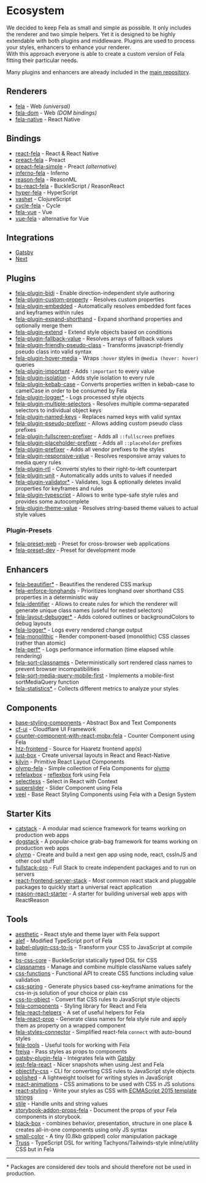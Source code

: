 # Ecosystem

We decided to keep Fela as small and simple as possible. It only includes the renderer and two simple helpers. Yet it is designed to be highly extendable with both plugins and middleware.
Plugins are used to process your styles, enhancers to enhance your renderer. <br />
With this approach everyone is able to create a custom version of Fela fitting their particular needs.

Many plugins and enhancers are already included in the [main repository](https://github.com/robinweser/fela/tree/master/packages).

## Renderers

- [fela](https://github.com/robinweser/fela/tree/master/packages/fela) - Web _(universal)_
- [fela-dom](https://github.com/robinweser/fela/tree/master/packages/fela-dom) - Web _(DOM bindings)_
- [fela-native](https://github.com/robinweser/fela/tree/master/packages/fela-native) - React Native

## Bindings

- [react-fela](https://github.com/robinweser/fela/tree/master/packages/react-fela) - React & React Native
- [preact-fela](https://github.com/robinweser/fela/tree/master/packages/preact-fela) - Preact
- [preact-fela-simple](https://github.com/pshev/preact-fela-simple) - Preact _(alternative)_
- [inferno-fela](https://github.com/robinweser/fela/tree/master/packages/inferno-fela) - Inferno
- [reason-fela](https://github.com/robinweser/fela/tree/master/packages/reason-fela) - ReasonML
- [bs-react-fela](https://github.com/astrada/bs-react-fela) - BuckleScript / ReasonReact
- [hyper-fela](https://github.com/ahdinosaur/hyper-fela) - HyperScript
- [vashet](https://github.com/derHowie/vashet) - ClojureScript
- [cycle-fela](https://github.com/wcastand/cycle-fela) - Cycle
- [fela-vue](https://github.com/houd1ni/fela-vue) - Vue
- [vue-fela](https://github.com/wagerfield/vue-fela) - alternative for Vue

## Integrations

- [Gatsby](https://github.com/mmintel/gatsby-plugin-fela)
- [Next](https://github.com/zeit/next.js/tree/master/examples/with-fela)

## Plugins

- [fela-plugin-bidi](https://github.com/robinweser/fela/tree/master/packages/fela-plugin-bidi) - Enable direction-independent style authoring
- [fela-plugin-custom-property](https://github.com/robinweser/fela/tree/master/packages/fela-plugin-custom-property) - Resolves custom properties
- [fela-plugin-embedded](https://github.com/robinweser/fela/tree/master/packages/fela-plugin-embedded) - Automatically resolves embedded font faces and keyframes within rules
- [fela-plugin-expand-shorthand](https://github.com/robinweser/fela/tree/master/packages/fela-plugin-expand-shorthand) - Expand shorthand properties and optionally merge them
- [fela-plugin-extend](https://github.com/robinweser/fela/tree/master/packages/fela-plugin-extend) - Extend style objects based on conditions
- [fela-plugin-fallback-value](https://github.com/robinweser/fela/tree/master/packages/fela-plugin-fallback-value) - Resolves arrays of fallback values
- [fela-plugin-friendly-pseudo-class](https://github.com/robinweser/fela/tree/master/packages/fela-plugin-friendly-pseudo-class) - Transforms javascript-friendly pseudo class into valid syntax
- [fela-plugin-hover-media](https://github.com/robinweser/fela/tree/master/packages/fela-plugin-hover-media) - Wraps `:hover` styles in `@media (hover: hover)` queries
- [fela-plugin-important](https://github.com/robinweser/fela/tree/master/packages/fela-plugin-important) - Adds `!important` to every value
- [fela-plugin-isolation](https://github.com/robinweser/fela/tree/master/packages/fela-plugin-isolation) - Adds style isolation to every rule
- [fela-plugin-kebab-case](https://github.com/robinweser/fela/tree/master/packages/fela-plugin-kebab-case) - Converts properties written in kebab-case to camelCase in order to be consumed by Fela
- [fela-plugin-logger\*](https://github.com/robinweser/fela/tree/master/packages/fela-plugin-logger) - Logs processed style objects
- [fela-plugin-multiple-selectors](https://github.com/robinweser/fela/tree/master/packages/fela-plugin-multiple-selectors) - Resolves multiple comma-separated selectors to individual object keys
- [fela-plugin-named-keys](https://github.com/robinweser/fela/tree/master/packages/fela-plugin-named-keys) - Replaces named keys with valid syntax
- [fela-plugin-pseudo-prefixer](https://github.com/robinweser/fela/tree/master/packages/fela-plugin-pseudo-prefixer) - Allows adding custom pseudo class prefixes
- [fela-plugin-fullscreen-prefixer](https://github.com/robinweser/fela/tree/master/packages/fela-plugin-fullscreen-prefixer) - Adds all `::fullscreen` prefixes
- [fela-plugin-placeholder-prefixer](https://github.com/robinweser/fela/tree/master/packages/fela-plugin-placeholder-prefixer) - Adds all `::placeholder` prefixes
- [fela-plugin-prefixer](https://github.com/robinweser/fela/tree/master/packages/fela-plugin-prefixer) - Adds all vendor prefixes to the styles
- [fela-plugin-responsive-value](https://github.com/robinweser/fela/tree/master/packages/fela-plugin-responsive-value) - Resolves responsive array values to media query rules
- [fela-plugin-rtl](https://github.com/robinweser/fela/tree/master/packages/fela-plugin-rtl) - Converts styles to their right-to-left counterpart
- [fela-plugin-unit](https://github.com/robinweser/fela/tree/master/packages/fela-plugin-unit) - Automatically adds units to values if needed
- [fela-plugin-validator\*](https://github.com/robinweser/fela/tree/master/packages/fela-plugin-validator) - Validates, logs & optionally deletes invalid properties for keyframes and rules
- [fela-plugin-typescript](https://github.com/robinweser/fela/tree/master/packages/fela-plugin-typescript) - Allows to write type-safe style rules and provides some autocomplete
- [fela-plugin-theme-value](https://github.com/robinweser/fela/tree/master/packages/fela-plugin-theme-value) - Resolves string-based theme values to actual style values

### Plugin-Presets

- [fela-preset-web](https://github.com/robinweser/fela/tree/master/packages/fela-preset-web) - Preset for cross-browser web applications
- [fela-preset-dev](https://github.com/robinweser/fela/tree/master/packages/fela-preset-dev) - Preset for development mode

## Enhancers

- [fela-beautifier\*](https://github.com/robinweser/fela/tree/master/packages/fela-beautifier) - Beautifies the rendered CSS markup
- [fela-enforce-longhands](https://github.com/robinweser/fela/tree/master/packages/fela-enforce-longhands) - Prioritizes longhand over shorthand CSS properties in a deterministic way
- [fela-identifier](https://github.com/robinweser/fela/tree/master/packages/fela-identifier) - Allows to create rules for which the renderer will generate unique class names (useful for nested selectors)
- [fela-layout-debugger\*](https://github.com/robinweser/fela/tree/master/packages/fela-layout-debugger) - Adds colored outlines or backgroundColors to debug layouts
- [fela-logger\*](https://github.com/robinweser/fela/tree/master/packages/fela-logger) - Logs every rendered change output
- [fela-monolithic](https://github.com/robinweser/fela/tree/master/packages/fela-monolithic) - Render component-based (monolithic) CSS classes (rather than atomic)
- [fela-perf\*](https://github.com/robinweser/fela/tree/master/packages/fela-perf) - Logs performance information (time elapsed while rendering)
- [fela-sort-classnames](https://github.com/robinweser/fela/tree/master/packages/fela-sort-classnames) - Deterministically sort rendered class names to prevent browser incompatibilities
- [fela-sort-media-query-mobile-first](https://github.com/robinweser/fela/tree/master/packages/fela-sort-media-query-mobile-first) - Implements a mobile-first sortMediaQuery function
- [fela-statistics\*](https://github.com/robinweser/fela/tree/master/packages/fela-statistics) - Collects different metrics to analyze your styles

## Components

- [base-styling-components](https://github.com/pitr12/base-styling-components) - Abstract Box and Text Components
- [cf-ui](https://github.com/cloudflare/cf-ui) - Cloudflare UI Framework
- [counter-component-with-react-mobx-fela](https://github.com/Mercateo/counter-component-with-react-mobx-fela) - Counter Component using Fela
- [htz-frontend](https://github.com/Haaretz/htz-frontend) - Source for Haaretz frontend app(s)
- [just-box](https://github.com/RafalFilipek/just-box) - Create universal layouts in React and React-Native
- [kilvin](https://github.com/robinweser/kilvin) - Primitive React Layout Components
- [olymp-fela](https://github.com/olymp/olymp/tree/master/packages/fela) - Simple collection of Fela Components for [olymp](https://github.com/olymp/olymp)
- [refelaxbox](https://github.com/degroote22/refelaxbox/blob/master/package.json) - [reflexbox](https://github.com/jxnblk/reflexbox) fork using Fela
- [selectless](https://github.com/Kilix/selectless) - Select in React with Context
- [superslider](https://github.com/adamgiacomelli/superslider) - Slider Component using Fela
- [veel](https://github.com/queckezz/veel) - Base React Styling Components using Fela with a Design System

## Starter Kits

- [catstack](https://github.com/root-systems/catstack) - A modular mad science framework for teams working on production web apps
- [dogstack](https://github.com/root-systems/dogstack) - A popular-choice grab-bag framework for teams working on production web apps
- [olymp](https://github.com/olymp/olymp) - Create and build a next gen app using node, react, cssInJS and other cool stuff
- [fullstack-pro](https://github.com/cdmbase/fullstack-pro) - Full Stack to create independent packages and to run on servers
- [react-frontend-server-stack](https://github.com/cdmbase/react-frontend-server-stack/tree/master/packages/react-fela) - Most common react stack and pluggable packages to quickly start a universal react application
- [reason-react-starter](https://github.com/drejohnson/reason-react-starter) - A starter for building universal web apps with ReactReason

## Tools

- [aesthetic](https://github.com/milesj/aesthetic) - React style and theme layer with Fela support
- [alef](https://github.com/as-com/alef) - Modified TypeScript port of Fela
- [babel-plugin-css-to-js](https://github.com/jakecoxon/babel-plugin-css-to-js) - Transform your CSS to JavaScript at compile time
- [bs-css-core](https://github.com/astrada/bs-css-core) - BuckleScript statically typed DSL for CSS
- [classnames](https://github.com/JedWatson/classnames) - Manage and combine multiple className values safely
- [css-functions](https://github.com/cssinjs/css-functions) - Functional API to create CSS functions including value validation
- [css-spring](https://github.com/codepunkt/css-spring) - Generate physics based css-keyframe animations for the css-in-js solution of your choice or plain css
- [css-to-object](https://github.com/jxnblk/css-to-object) - Convert flat CSS rules to JavaScript style objects
- [fela-components](https://github.com/arturmuller/fela-components) - Styling library for React and Fela
- [fela-react-helpers](https://github.com/vlad-zhukov/fela-react-helpers) - A set of useful helpers for Fela
- [fela-react-prop](https://github.com/codepunkt/fela-react-prop) - Generate class names for fela style rule and apply them as property on a wrapped component
- [fela-styles-connector](https://github.com/dustin-H/fela-styles-connector) - Simplified react-fela `connect` with auto-bound styles
- [fela-tools](https://github.com/robinweser/fela/tree/master/packages/fela-tools) - Useful tools for working with Fela
- [frejya](https://github.com/benoneal/freyja) - Pass styles as props to components
- [gatsby-plugin-fela](https://github.com/mmintel/gatsby-plugin-fela) - Integrates fela with [Gatsby](http://gatsbyjs.org)
- [jest-fela-react](https://github.com/Kilix/jest-fela-react) - Nicer snapshots when using Jest and Fela
- [objectify-css](https://github.com/lachlanjc/objectify-css) - CLI for converting CSS rules to JavaScript style objects
- [polished](https://github.com/styled-components/polished) - A lightweight toolset for writing styles in JavaScript
- [react-animations](https://github.com/FormidableLabs/react-animations) - CSS animations to be used with CSS in JS solutions
- [react-styling](https://github.com/halt-hammerzeit/react-styling) - Write your styles as CSS with [ECMAScript 2015 template strings](https://developer.mozilla.org/de/docs/Web/JavaScript/Reference/template_strings)
- [stile](https://github.com/bloodyowl/stile) - Handle units and string values
- [storybook-addon-props-fela](https://github.com/Kilix/storybook-addon-props-fela) - Document the props of your Fela components in storybook.
- [black-box](https://github.com/rocketstation/black-box) - combines behavior, presentation, structure in one place & creates all-in-one components using only JS syntax
- [small-color](https://github.com/robinweser/small-color) - A tiny (0.8kb gzipped) color manipulation package
- [Truss](https://github.com/homebound-team/truss/) - TypeScript DSL for writing Tachyons/Tailwinds-style inline/utility CSS but in Fela

---

\* Packages are considered dev tools and should therefore not be used in production.
